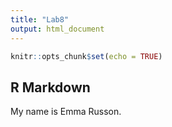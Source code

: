 ```yaml
---
title: "Lab8"
output: html_document
---
```


```r
knitr::opts_chunk$set(echo = TRUE)
```

## R Markdown

My name is Emma Russon.